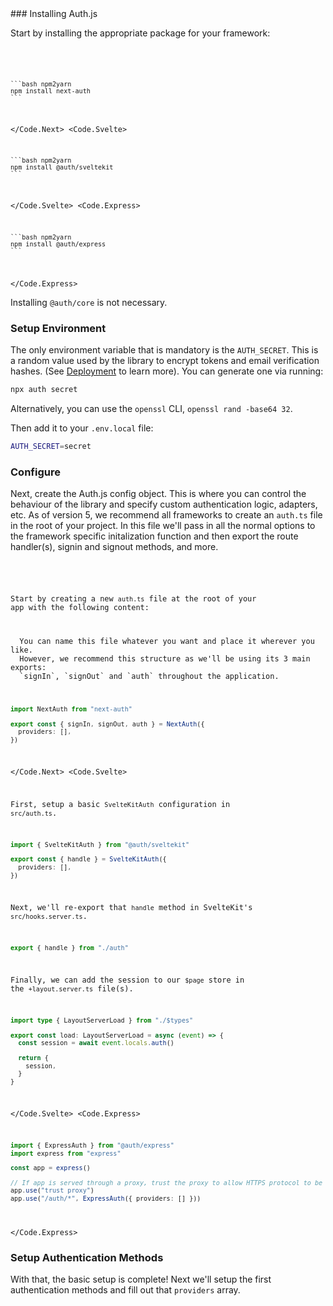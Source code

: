 
<Steps>
### Installing Auth.js

Start by installing the appropriate package for your framework:

<Code>
  <Code.Next>
    
    ```bash npm2yarn
    npm install next-auth
    ```

  </Code.Next>
  <Code.Svelte>
  
    ```bash npm2yarn
    npm install @auth/sveltekit
    ```
  </Code.Svelte>
  <Code.Express>
  
    ```bash npm2yarn
    npm install @auth/express
    ```
  
  </Code.Express>
</Code>

<Callout type="info">Installing `@auth/core` is not necessary.</Callout>

### Setup Environment

The only environment variable that is mandatory is the `AUTH_SECRET`. This is a random value used by the library to encrypt tokens and email
verification hashes. (See [Deployment](/getting-started/deployment) to learn more). You can generate one via running:

```bash
npx auth secret
```

Alternatively, you can use the `openssl` CLI, `openssl rand -base64 32`.

Then add it to your `.env.local` file:

```bash filename=".env.local"
AUTH_SECRET=secret
```

### Configure

Next, create the Auth.js config object. This is where you can control the behaviour of the library and specify custom authentication logic, adapters, etc. As of version 5, we recommend all frameworks to create an `auth.ts` file in the root of your project. In this file we'll pass in all the normal options to the framework specific initalization function and then export the route handler(s), signin and signout methods, and more.

<Code>
  <Code.Next>

Start by creating a new `auth.ts` file at the root of your app with the following content:

<Callout type="info">
  You can name this file whatever you want and place it wherever you like.
  However, we recommend this structure as we'll be using its 3 main exports:
  `signIn`, `signOut` and `auth` throughout the application.
</Callout>

```ts filename="./auth.ts"
import NextAuth from "next-auth"

export const { signIn, signOut, auth } = NextAuth({
  providers: [],
})
```

  </Code.Next>
  <Code.Svelte>

First, setup a basic `SvelteKitAuth` configuration in `src/auth.ts`.

```ts filename="./src/auth.ts"
import { SvelteKitAuth } from "@auth/sveltekit"

export const { handle } = SvelteKitAuth({
  providers: [],
})
```

Next, we'll re-export that `handle` method in SvelteKit's `src/hooks.server.ts`.

```ts filename="./src/hooks.server.ts"
export { handle } from "./auth"
```

Finally, we can add the session to our `$page` store in the `+layout.server.ts` file(s).

```ts filename="./src/routes/+layout.server.ts" {5}
import type { LayoutServerLoad } from "./$types"

export const load: LayoutServerLoad = async (event) => {
  const session = await event.locals.auth()

  return {
    session,
  }
}
```

  </Code.Svelte>
  <Code.Express>

```ts filename="./src/routes/auth.route.ts"
import { ExpressAuth } from "@auth/express"
import express from "express"

const app = express()

// If app is served through a proxy, trust the proxy to allow HTTPS protocol to be detected
app.use("trust proxy")
app.use("/auth/*", ExpressAuth({ providers: [] }))
```

  </Code.Express>
</Code>

### Setup Authentication Methods

With that, the basic setup is complete! Next we'll setup the first authentication methods and fill out that `providers` array.

</Steps>
